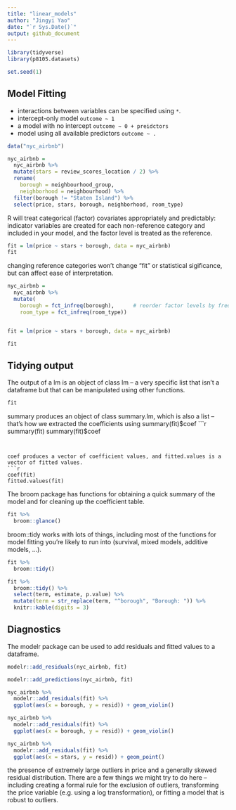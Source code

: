 ```yaml
---
title: "linear_models"
author: "Jingyi Yao"
date: "`r Sys.Date()`"
output: github_document
---
```


```r
library(tidyverse)
library(p8105.datasets)

set.seed(1)


```

## Model Fitting

  * interactions between variables can be specified using `*`.
  * intercept-only model `outcome ~ 1`
  * a model with no intercept `outcome ~ 0 + preidctors`
  * model using all available predictors `outcome ~ .`
  
```r
data("nyc_airbnb")

nyc_airbnb = 
  nyc_airbnb %>% 
  mutate(stars = review_scores_location / 2) %>% 
  rename(
    borough = neighbourhood_group,
    neighborhood = neighbourhood) %>% 
  filter(borough != "Staten Island") %>% 
  select(price, stars, borough, neighborhood, room_type)
```

  
R will treat categorical (factor) covariates appropriately and predictably: indicator variables are created for each non-reference category and included in your model, and the factor level is treated as the reference.

```r
fit = lm(price ~ stars + borough, data = nyc_airbnb)
fit
```


changing reference categories won’t change “fit” or statistical sigificance, but can affect ease of interpretation.

```r
nyc_airbnb = 
  nyc_airbnb %>% 
  mutate(
    borough = fct_infreq(borough),      # reorder factor levels by frequency
    room_type = fct_infreq(room_type))


fit = lm(price ~ stars + borough, data = nyc_airbnb)

fit

```


## Tidying output

The output of a lm is an object of class lm – a very specific list that isn’t a dataframe but that can be manipulated using other functions. 
```r
fit

```


summary produces an object of class summary.lm, which is also a list – that’s how we extracted the coefficients using summary(fit)$coef
```r
summary(fit)
summary(fit)$coef

```


coef produces a vector of coefficient values, and fitted.values is a vector of fitted values.
```r
coef(fit)
fitted.values(fit)

```


The broom package has functions for obtaining a quick summary of the model and for cleaning up the coefficient table.
```r
fit %>% 
  broom::glance()
```


broom::tidy works with lots of things, including most of the functions for model fitting you’re likely to run into (survival, mixed models, additive models, …).
```r
fit %>% 
  broom::tidy()

```


```r
fit %>% 
  broom::tidy() %>% 
  select(term, estimate, p.value) %>% 
  mutate(term = str_replace(term, "^borough", "Borough: ")) %>% 
  knitr::kable(digits = 3)


```



## Diagnostics

The modelr package can be used to add residuals and fitted values to a dataframe.
```r
modelr::add_residuals(nyc_airbnb, fit)

```


```r
modelr::add_predictions(nyc_airbnb, fit)

```


```r
nyc_airbnb %>% 
  modelr::add_residuals(fit) %>% 
  ggplot(aes(x = borough, y = resid)) + geom_violin()

```


```r
nyc_airbnb %>% 
  modelr::add_residuals(fit) %>% 
  ggplot(aes(x = borough, y = resid)) + geom_violin()

```


```r
nyc_airbnb %>% 
  modelr::add_residuals(fit) %>% 
  ggplot(aes(x = stars, y = resid)) + geom_point()
```

the presence of extremely large outliers in price and a generally skewed residual distribution. There are a few things we might try to do here – including creating a formal rule for the exclusion of outliers, transforming the price variable (e.g. using a log transformation), or fitting a model that is robust to outliers. 







